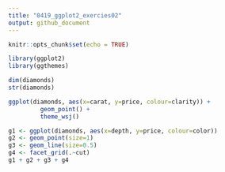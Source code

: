 ```yaml
---
title: "0419_ggplot2_exercies02"
output: github_document
---
```


```r
knitr::opts_chunk$set(echo = TRUE)
```

```r
library(ggplot2)
library(ggthemes)
```

```r
dim(diamonds)
str(diamonds)
```

```r
ggplot(diamonds, aes(x=carat, y=price, colour=clarity)) +
         geom_point() +
         theme_wsj()
```

```r
g1 <- ggplot(diamonds, aes(x=depth, y=price, colour=color))
g2 <- geom_point(size=1)
g3 <- geom_line(size=0.5)
g4 <- facet_grid(.~cut)
g1 + g2 + g3 + g4

```

